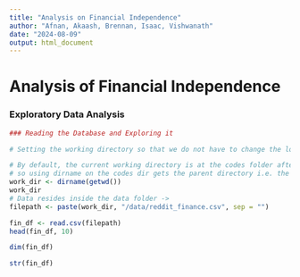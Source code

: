 ```yaml
---
title: "Analysis on Financial Independence"
author: "Afnan, Akaash, Brennan, Isaac, Vishwanath"
date: "2024-08-09"
output: html_document
---
```


# Analysis of Financial Independence

### Exploratory Data Analysis

```r
### Reading the Database and Exploring it

# Setting the working directory so that we do not have to change the location in each user's laptop

# By default, the current working directory is at the codes folder after getwd(), 
# so using dirname on the codes dir gets the parent directory i.e. the base folder
work_dir <- dirname(getwd())
work_dir
# Data resides inside the data folder ->
filepath <- paste(work_dir, "/data/reddit_finance.csv", sep = "")

fin_df <- read.csv(filepath)
head(fin_df, 10)

dim(fin_df)

str(fin_df)

```
